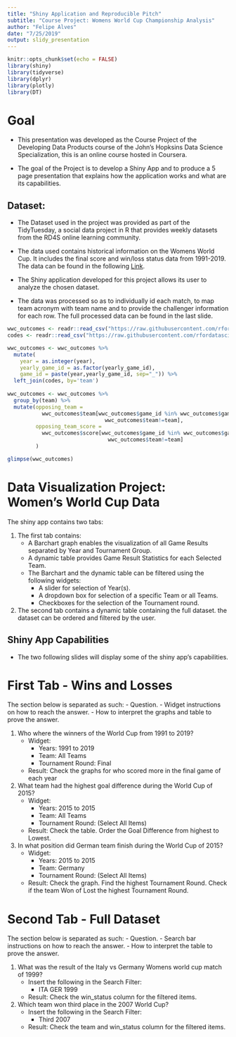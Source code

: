 ```yaml
---
title: "Shiny Application and Reproducible Pitch"
subtitle: "Course Project: Womens World Cup Championship Analysis"
author: "Felipe Alves"
date: "7/25/2019"
output: slidy_presentation
---
```


```r
knitr::opts_chunk$set(echo = FALSE)
library(shiny)
library(tidyverse)
library(dplyr)
library(plotly)
library(DT)
```

# Goal

  - This presentation was developed as the Course Project of the Developing Data Products course of the John's Hopksins Data Science Specialization, this is an online course hosted in Coursera.

  - The goal of the Project is to develop a Shiny App and to produce a 5 page presentation that explains how the application works and what are its capabilities.

## Dataset:

  - The Dataset used in the project was provided as part of the TidyTuesday, a social data project in R that provides weekly datasets from the RD4S online learning community.

  - The data used contains historical information on the Womens World Cup. It includes the final score and win/loss status data from 1991-2019. The data can be found in the following [Link](https://github.com/rfordatascience/tidytuesday/tree/master/data/2019/2019-07-09).

  - The Shiny application developed for this project allows its user to analyze the chosen dataset.

  - The data was processed so as to individually id each match, to map team acronym with team name and to provide the challenger information for each row. The full processed data can be found in the last slide.

```r
wwc_outcomes <- readr::read_csv("https://raw.githubusercontent.com/rfordatascience/tidytuesday/master/data/2019/2019-07-09/wwc_outcomes.csv")
codes <- readr::read_csv("https://raw.githubusercontent.com/rfordatascience/tidytuesday/master/data/2019/2019-07-09/codes.csv")

wwc_outcomes <- wwc_outcomes %>%
  mutate(
    year = as.integer(year),
    yearly_game_id = as.factor(yearly_game_id),
    game_id = paste(year,yearly_game_id, sep="_")) %>%
  left_join(codes, by='team')
  
wwc_outcomes <- wwc_outcomes %>%
  group_by(team) %>%
  mutate(opposing_team = 
           wwc_outcomes$team[wwc_outcomes$game_id %in% wwc_outcomes$game_id[wwc_outcomes$team == team] &
                               wwc_outcomes$team!=team],
         opposing_team_score =
           wwc_outcomes$score[wwc_outcomes$game_id %in% wwc_outcomes$game_id[wwc_outcomes$team == team] &
                                wwc_outcomes$team!=team]
         )
```

```r
glimpse(wwc_outcomes)
```

# Data Visualization Project: <br>Women's World Cup Data

The shiny app contains two tabs:

1. The first tab contains:
    - A Barchart graph enables the visualization of all Game Results separated by Year and Tournament Group.
    - A dynamic table provides Game Result Statistics for each Selected Team.
    - The Barchart and the dynamic table can be filtered using the following widgets:
        - A slider for selection of Year(s).
        - A dropdown box for selection of a specific Team or all Teams.
        - Checkboxes for the selection of the Tournament round.

2. The second tab contains a dynamic table containing the full dataset. the dataset can be ordered and filtered by the user.

## Shiny App Capabilities

 - The two following slides will display some of the shiny app's capabilities.

# First Tab - Wins and Losses
The section below is separated as such:
 - Question.
 - Widget instructions on how to reach the answer.
 - How to interpret the graphs and table to prove the answer.
 
 1. Who where the winners of the World Cup from 1991 to 2019?
    - Widget:
        - Years: 1991 to 2019
        - Team: All Teams
        - Tournament Round: Final
    - Result: Check the graphs for who scored more in the final game of each year

 2. What team had the highest goal difference during the World Cup of 2015?
    - Widget:
        - Years: 2015 to 2015
        - Team: All Teams
        - Tournament Round: (Select All Items)
    - Result: Check the table. Order the Goal Difference from highest to Lowest.

 3. In what position did German team finish during the World Cup of 2015?
    - Widget:
        - Years: 2015 to 2015
        - Team: Germany
        - Tournament Round: (Select All Items)
    - Result: Check the graph. Find the highest Tournament Round. Check if the team Won of Lost the highest Tournament Round.

# Second Tab - Full Dataset

The section below is separated as such:
 - Question.
 - Search bar instructions on how to reach the answer.
 - How to interpret the table to prove the answer.
 
 1. What was the result of the Italy vs Germany Womens world cup match of 1999?
    - Insert the following in the Search Filter:
        - ITA GER 1999
    - Result: Check the win_status column for the filtered items.
    
 2. Which team won third place in the 2007 World Cup?
    - Insert the following in the Search Filter:
        - Third 2007
    - Result: Check the team and win_status column for the filtered items.

<!-- # Womens World Cup Data -->

<!-- ```{r slide_plot, echo=FALSE, message=FALSE, warning=FALSE} -->
<!-- wwc_outcomes <- readr::read_csv("https://raw.githubusercontent.com/rfordatascience/tidytuesday/master/data/2019/2019-07-09/wwc_outcomes.csv") -->
<!-- codes <- readr::read_csv("https://raw.githubusercontent.com/rfordatascience/tidytuesday/master/data/2019/2019-07-09/codes.csv") -->

<!-- wwc_outcomes <- wwc_outcomes %>% -->
<!--   mutate( -->
<!--     year = as.integer(year), -->
<!--     yearly_game_id = as.factor(yearly_game_id), -->
<!--     game_id = paste(year,yearly_game_id, sep="_")) %>% -->
<!--   left_join(codes, by='team') -->

<!-- wwc_outcomes <- wwc_outcomes %>% -->
<!--   group_by(team) %>% -->
<!--   mutate(opposing_team =  -->
<!--            wwc_outcomes$team[wwc_outcomes$game_id %in% wwc_outcomes$game_id[wwc_outcomes$team == team] & -->
<!--                                wwc_outcomes$team!=team], -->
<!--          opposing_team_score = -->
<!--            wwc_outcomes$score[wwc_outcomes$game_id %in% wwc_outcomes$game_id[wwc_outcomes$team == team] & -->
<!--                                 wwc_outcomes$team!=team] -->
<!--          ) -->

<!-- shinyApp( -->
<!--   ui <- fluidPage( -->
<!--     # Application title -->
<!--     # titlePanel("Womens World Cup Data"), # Already present in the Slide Title -->

<!--     # Sidebar with a slider input for number of bins -->
<!--     sidebarLayout( -->
<!--       sidebarPanel( -->
<!--         sliderInput("year_input", -->
<!--                     "Years", -->
<!--                     min = min(wwc_outcomes$year), -->
<!--                     max = max(wwc_outcomes$year), -->
<!--                     value = c( -->
<!--                       min(wwc_outcomes$year), -->
<!--                       max(wwc_outcomes$year)), -->
<!--                     step = 4, -->
<!--                     sep = ""), -->
<!--         selectInput("country_input", -->
<!--                     "Team:", -->
<!--                     choices=c("All Teams",sort(wwc_outcomes$country))), -->
<!--         checkboxGroupInput("round_input", -->
<!--                            "Tournament Round:", -->
<!--                            choices = unique(wwc_outcomes$round), -->
<!--                            selected = "Final"), -->
<!--         textOutput("sCountry"), -->
<!--         tableOutput("sYear"), -->
<!--         tableOutput("sRound"), -->
<!--         width = 2 -->
<!--       ), -->
<!--       # Show a plot of the generated distribution -->
<!--       mainPanel( -->
<!--         tabsetPanel(type = "tabs", -->
<!--                     tabPanel("Wins and Losses", -->
<!--                              br(), -->
<!--                              plotlyOutput("plot1"), -->
<!--                              h3("Team Statistics"), -->
<!--                              dataTableOutput("plot1_summary")), -->

<!--                     tabPanel("Full Dataset", -->
<!--                              br(), -->
<!--                              dataTableOutput("sWwc")) -->
<!--         ), -->
<!--         width = 10 -->
<!--       ) -->
<!--     ) -->

<!--   ), -->
<!--   server <- function(input, output){ -->
<!--     # collect Input Data -->
<!--     yearInput <- reactive({input$year_input}) -->
<!--     countryInput <- reactive({input$country_input}) -->
<!--     roundInput <- reactive({input$round_input}) -->

<!--     #output$sYear <- renderTable(yearInput()) -->
<!--     #output$sCountry <- renderText(countryInput()) -->
<!--     #output$sRound <- renderTable(roundInput()) -->

<!--     # filter the dataset -->
<!--     filtered_data <- reactive({ -->
<!--       wwc_outcomes %>% -->
<!--         filter( -->
<!--           round %in% roundInput(), -->
<!--           year >= yearInput()[1] & year <= yearInput()[2] -->
<!--         ) -->
<!--     }) -->

<!--     # plot the data and the table -->
<!--     output$plot1 <- renderPlotly({ -->

<!--       req(input$round_input,cancelOutput = TRUE) -->

<!--       if ("All Teams" != countryInput()) { -->
<!--         pData <- filter(filtered_data(), game_id %in% filtered_data()$game_id[filtered_data()$country==countryInput()]) -->
<!--       } else { -->
<!--         pData <- filtered_data() -->
<!--       } -->

<!--       # plot the table -->
<!--       output$sWwc <- renderDataTable( -->
<!--         wwc_outcomes %>% -->
<!--           select(-c("yearly_game_id", "team_num", "game_id", "country")) -->
<!--         ) -->

<!--       if ("All Teams" != countryInput()) { -->
<!--         tData <- filter(pData, country==countryInput()) -->
<!--       } else { -->
<!--         tData <- pData -->
<!--       } -->

<!--       output$plot1_summary <- renderDataTable( -->
<!--           tData %>% -->
<!--             group_by(team) %>% -->
<!--             summarize( -->
<!--               "Games Played" = n(), -->
<!--               "Games Won" = sum(win_status == "Won"), -->
<!--               "Draws" = sum(win_status == "Tie"), -->
<!--               "Games Lost" = sum(win_status == "Lost"), -->
<!--               "Goals For" = as.integer(sum(score)), -->
<!--               "Goals Against" = as.integer(sum(opposing_team_score)), -->
<!--               "Goal Difference" = as.integer(sum(score) - sum(opposing_team_score)), -->
<!--               "Goals per Game" = round(sum(score)/n(), digits = 2) -->
<!--             ) -->
<!--         ) -->

<!--       # plot the data -->
<!--       g <- ggplot(pData,  -->
<!--                 aes(x=game_id,  -->
<!--                     y = score+1,  -->
<!--                     fill = win_status,  -->
<!--                     text=sprintf("Team: %s<br>Score: %s<br>", country, score) -->
<!--                     ) -->
<!--                 ) + -->
<!--       geom_bar(stat="identity", position = position_dodge()) + -->
<!--       xlab("") + ylab("Score") + -->
<!--       facet_grid(. ~ as.factor(year)+round, scales="free_x") + -->
<!--       theme(axis.text.x=element_blank(), -->
<!--             axis.ticks.x=element_blank()) + -->
<!--       scale_y_continuous(labels = function(x) x-1, min = 0) -->

<!--       ggplotly(g, tooltip = "text") -->

<!--     }) -->

<!--     # TODO: Add a table plot with filtered data (Country ~ Year + Round) -->
<!--   }, -->
<!--   options = list(height = 800) -->
<!-- ) -->
<!-- ``` -->



